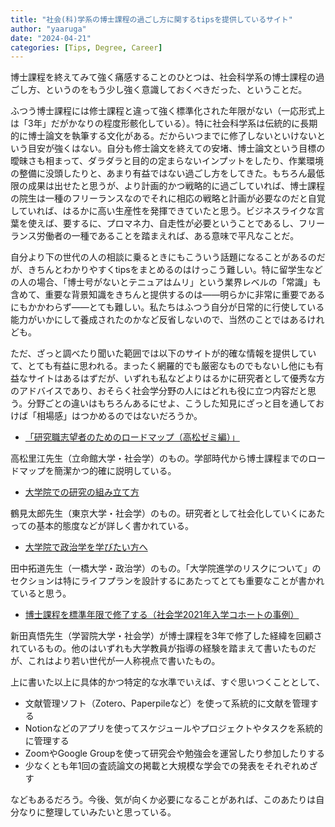 ```yaml
---
title: "社会(科)学系の博士課程の過ごし方に関するtipsを提供しているサイト"
author: "yaaruga"
date: "2024-04-21"
categories: [Tips, Degree, Career]
---
```

博士課程を終えてみて強く痛感することのひとつは、社会科学系の博士課程の過ごし方、というのをもう少し強く意識しておくべきだった、ということだ。

ふつう博士課程には修士課程と違って強く標準化された年限がない（一応形式上は「3年」だがかなりの程度形骸化している）。特に社会科学系は伝統的に長期的に博士論文を執筆する文化がある。だからいつまでに修了しないといけないという目安が強くはない。自分も修士論文を終えての安堵、博士論文という目標の曖昧さも相まって、ダラダラと目的の定まらないインプットをしたり、作業環境の整備に没頭したりと、あまり有益ではない過ごし方をしてきた。もちろん最低限の成果は出せたと思うが、より計画的かつ戦略的に過ごしていれば、博士課程の院生は一種のフリーランスなのでそれに相応の戦略と計画が必要なのだと自覚していれば、はるかに高い生産性を発揮できていたと思う。ビジネスライクな言葉を使えば、要するに、プロマネ力、自走性が必要ということであるし、フリーランス労働者の一種であることを踏まえれば、ある意味で平凡なことだ。

自分より下の世代の人の相談に乗るときにもこういう話題になることがあるのだが、きちんとわかりやすくtipsをまとめるのはけっこう難しい。特に留学生などの人の場合、「博士号がないとテニュアはムリ」という業界レベルの「常識」も含めて、重要な背景知識をきちんと提供するのは――明らかに非常に重要であるにもかかわらず――とても難しい。私たちはふつう自分が日常的に行使している能力がいかにして養成されたのかなど反省しないので、当然のことではあるけれども。

ただ、ざっと調べたり聞いた範囲では以下のサイトが的確な情報を提供していて、とても有益に思われる。まったく網羅的でも厳密なものでもないし他にも有益なサイトはあるはずだが、いずれも私などよりはるかに研究者として優秀な方のアドバイスであり、おそらく社会学分野の人にはどれも役に立つ内容だと思う。分野ごとの違いはもちろんあるにせよ、こうした知見にざっと目を通しておけば「相場感」はつかめるのではないだろうか。

- [「研究職志望者のためのロードマップ（高松ゼミ編）」](https://sites.google.com/site/rietakamatsu/%E7%A0%94%E7%A9%B6%E8%81%B7%E5%BF%97%E6%9C%9B%E8%80%85%E3%81%AE%E3%81%9F%E3%82%81%E3%81%AE%E3%83%AD%E3%83%BC%E3%83%89%E3%83%9E%E3%83%83%E3%83%97)

高松里江先生（立命館大学・社会学）のもの。学部時代から博士課程までのロードマップを簡潔かつ的確に説明している。

- [大学院での研究の組み立て方](https://www.tarotsurumi.com/kenkyu)

鶴見太郎先生（東京大学・社会学）のもの。研究者として社会化していくにあたっての基本的態度などが詳しく書かれている。

- [大学院で政治学を学びたい方へ](https://www.soc.hit-u.ac.jp/~takujit/graduate_school.html)

田中拓道先生（一橋大学・政治学）のもの。「大学院進学のリスクについて」のセクションは特にライフプランを設計するにあたってとても重要なことが書かれていると思う。

- [博士課程を標準年限で修了する（社会学2021年入学コホートの事例）](https://note.com/geronsoc/n/n1c7f8a28732f?sub_rt=share_pb)

新田真悟先生（学習院大学・社会学）が博士課程を3年で修了した経緯を回顧されているもの。他のはいずれも大学教員が指導の経験を踏まえて書いたものだが、これはより若い世代が一人称視点で書いたもの。


上に書いた以上に具体的かつ特定的な水準でいえば、すぐ思いつくこととして、

- 文献管理ソフト（Zotero、Paperpileなど）を使って系統的に文献を管理する
- Notionなどのアプリを使ってスケジュールやプロジェクトやタスクを系統的に管理する
- ZoomやGoogle Groupを使って研究会や勉強会を運営したり参加したりする
- 少なくとも年1回の査読論文の掲載と大規模な学会での発表をそれぞれめざす

などもあるだろう。今後、気が向くか必要になることがあれば、このあたりは自分なりに整理していみたいと思っている。